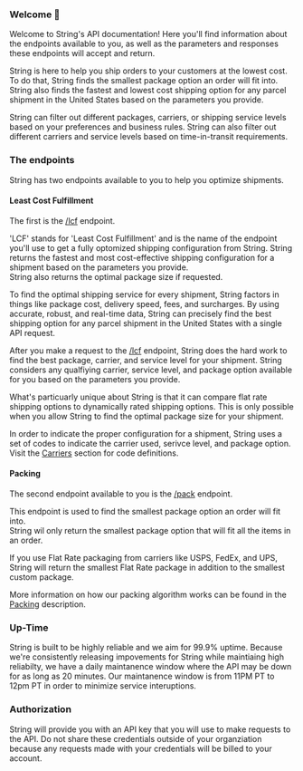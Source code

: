 ### Welcome 👋

Welcome to String's API documentation! Here you'll find information about the endpoints available to you,
as well as the parameters and responses these endpoints will accept and return. 

String is here to help you ship orders to your customers at the lowest cost.  To do that, String
finds the smallest package option an order will fit into.  String also finds the fastest and lowest cost
 shipping option for any parcel shipment in the United States based on the parameters you provide. 

String can filter out different packages, carriers, or shipping service levels based on your preferences and business rules.
String can also filter out different carriers and service levels based on time-in-transit requirements.

### The endpoints

String has two endpoints available to you to help you optimize shipments.

#### Least Cost Fulfillment

The first is the [/lcf](https://docs.meetstring.com/api-reference/least-cost-fulfillment) endpoint.

'LCF' stands for 'Least Cost Fulfillment' and is the name of the endpoint you'll use to get a fully optomized shipping configuration from String.
String returns the fastest and most cost-effective shipping configuration for a shipment based on the parameters you provide.  
String also returns the optimal package size if requested.

To find the optimal shipping service for every shipment, String factors in things like package cost, delivery speed, fees, and surcharges.
By using accurate, robust, and real-time data, String can precisely find the best shipping option for any parcel shipment in the United States with a single API request.

After you make a request to the [/lcf](https://docs.meetstring.com/api-reference/least-cost-fulfillment) endpoint,
String does the hard work to find the best package, carrier, and service level for your shipment.
String considers any qualfiying carrier, service level, and package option available for you based on the parameters you provide. 

What's particuarly unique about String is that it can compare flat rate shipping options to dynamically rated shipping options.
This is only possible when you allow String to find the optimal package size for your shipment.

In order to indicate the proper configuration for a shipment, String uses a set of codes to indicate the carrier used, serivce level, and package option. 
Visit the [Carriers](./codes) section for code definitions.


#### Packing

The second endpoint available to you is the [/pack](https://docs.meetstring.com/api-reference/pack) endpoint.

This endpoint is used to find the smallest package option an order will fit into.  
String wil only return the smallest package option that will fit all the items in an order.

If you use Flat Rate packaging from carriers like USPS, FedEx, and UPS, String will return the smallest Flat Rate package in addition to the smallest custom 
package.

More information on how our packing algorithm works can be found in the [Packing](./packing) description.

### Up-Time

String is built to be highly reliable and we aim for 99.9% uptime.
Because we're consistently releasing impovements for String while maintiaing high reliabilty,
we have a daily maintanence window where the API may be down for as long as 20 minutes.
Our maintanence window is from 11PM PT to 12pm PT in order to minimize service interuptions.

### Authorization

String will provide you with an API key that you will use to make requests to the API.
Do not share these credentials outside of your organziation because any requests made with your credentials will be billed to your account.

